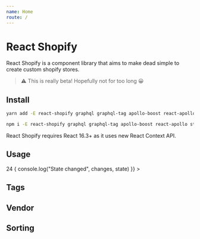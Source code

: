 ```yaml
---
name: Home
route: /
---
```



# React Shopify

React Shopify is a component library that aims to make dead simple to create custom shopify stores.

> ⚠️ This is really beta! Hopefully not for too long 😀

## Install

```bash
yarn add -E react-shopify graphql graphql-tag apollo-boost react-apollo styled-components@beta
```

```bash
npm i -E react-shopify graphql graphql-tag apollo-boost react-apollo styled-components@beta
```

React Shopify requires React 16.3+ as it uses new React Context API.

## Usage

<Playground>
  <Storefront
    accessToken="078bc5caa0ddebfa89cccb4a1baa1f5c"
    url="https://graphql.myshopify.com/api/graphql"
  >
    <Money>24</Money>
    <Collection 
      handle="summer-collection"
      limit={20}
      initialSortBy="BEST_SELLING"
      sortBy="MANUAL"
      productFragment={gql`
        fragment CollectionProduct on Product {
          id
          title
          tags
          vendor
        }
      `}
      getFacets={combine([productFacet("tags"), productFacet("vendor")])}
      onStateChange={(changes, state) => {
        console.log("State changed", changes, state)
      }}
    >
      <div style={{ display: "flex" }}>
        <div>
          <h2>Tags</h2>
          <Collection.RefinementList name="tags" />
        </div>
        <div>
          <h2>Vendor</h2>
          <Collection.RefinementList name="vendor" />
        </div>
        <div>
          <h2>Sorting</h2>
          <Collection.SortBy />
        </div>
      </div>
      <div>
        <Collection.ClearAllRefinements />
        <Collection.CurrentRefinements />
      </div>
      <Collection.Products />
    </Collection>
  </Storefront>
</Playground>